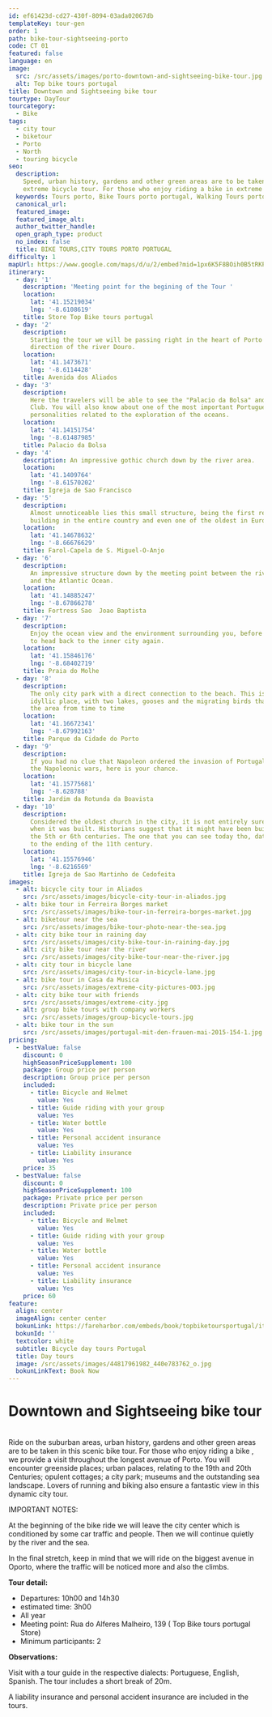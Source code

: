 ```yaml
---
id: ef61423d-cd27-430f-8094-03ada02067db
templateKey: tour-gen
order: 1
path: bike-tour-sightseeing-porto
code: CT 01
featured: false
language: en
image:
  src: /src/assets/images/porto-downtown-and-sightseeing-bike-tour.jpg
  alt: Top bike tours portugal
title: Downtown and Sightseeing bike tour
tourtype: DayTour
tourcategory:
  - Bike
tags:
  - city tour
  - biketour
  - Porto
  - North
  - touring bicycle
seo:
  description:
    Speed, urban history, gardens and other green areas are to be taken in this
    extreme bicycle tour. For those who enjoy riding a bike in extreme and...
  keywords: Tours porto, Bike Tours porto portugal, Walking Tours porto portugal
  canonical_url:
  featured_image:
  featured_image_alt:
  author_twitter_handle:
  open_graph_type: product
  no_index: false
  title: BIKE TOURS,CITY TOURS PORTO PORTUGAL
difficulty: 1
mapUrl: https://www.google.com/maps/d/u/2/embed?mid=1px6K5F8BOih0B5tRKPQdRuea9hY
itinerary:
  - day: '1'
    description: 'Meeting point for the begining of the Tour '
    location:
      lat: '41.15219034'
      lng: '-8.6108619'
    title: Store Top Bike tours portugal
  - day: '2'
    description:
      Starting the tour we will be passing right in the heart of Porto in the
      direction of the river Douro.
    location:
      lat: '41.1473671'
      lng: '-8.6114428'
    title: Avenida dos Aliados
  - day: '3'
    description:
      Here the travelers will be able to see the "Palacio da Bolsa" and the Hard
      Club. You will also know about one of the most important Portuguese
      personalities related to the exploration of the oceans.
    location:
      lat: '41.14151754'
      lng: '-8.61487985'
    title: Palacio da Bolsa
  - day: '4'
    description: An impressive gothic church down by the river area.
    location:
      lat: '41.1409764'
      lng: '-8.61570202'
    title: Igreja de Sao Francisco
  - day: '5'
    description:
      Almost unnoticeable lies this small structure, being the first renaissance
      building in the entire country and even one of the oldest in Europe.
    location:
      lat: '41.14678632'
      lng: '-8.66676629'
    title: Farol-Capela de S. Miguel-O-Anjo
  - day: '6'
    description:
      An impressive structure down by the meeting point between the river Douro
      and the Atlantic Ocean.
    location:
      lat: '41.14885247'
      lng: '-8.67866278'
    title: Fortress Sao  Joao Baptista
  - day: '7'
    description:
      Enjoy the ocean view and the environment surrounding you, before starting
      to head back to the inner city again.
    location:
      lat: '41.15846176'
      lng: '-8.68402719'
    title: Praia do Molhe
  - day: '8'
    description:
      The only city park with a direct connection to the beach. This is an
      idyllic place, with two lakes, gooses and the migrating birds that visit
      the area from time to time
    location:
      lat: '41.16672341'
      lng: '-8.67992163'
    title: Parque da Cidade do Porto
  - day: '9'
    description:
      If you had no clue that Napoleon ordered the invasion of Portugal during
      the Napoleonic wars, here is your chance.
    location:
      lat: '41.15775681'
      lng: '-8.628788'
    title: Jardim da Rotunda da Boavista
  - day: '10'
    description:
      Considered the oldest church in the city, it is not entirely sure as to
      when it was built. Historians suggest that it might have been build around
      the 5th or 6th centuries. The one that you can see today tho, dates back
      to the ending of the 11th century.
    location:
      lat: '41.15576946'
      lng: '-8.6216569'
    title: Igreja de Sao Martinho de Cedofeita
images:
  - alt: bicycle city tour in Aliados
    src: /src/assets/images/bicycle-city-tour-in-aliados.jpg
  - alt: bike tour in Ferreira Borges market
    src: /src/assets/images/bike-tour-in-ferreira-borges-market.jpg
  - alt: biketour near the sea
    src: /src/assets/images/bike-tour-photo-near-the-sea.jpg
  - alt: city bike tour in raining day
    src: /src/assets/images/city-bike-tour-in-raining-day.jpg
  - alt: city bike tour near the river
    src: /src/assets/images/city-bike-tour-near-the-river.jpg
  - alt: city tour in bicycle lane
    src: /src/assets/images/city-tour-in-bicycle-lane.jpg
  - alt: bike tour in Casa da Musica
    src: /src/assets/images/extreme-city-pictures-003.jpg
  - alt: city bike tour with friends
    src: /src/assets/images/extreme-city.jpg
  - alt: group bike tours with company workers
    src: /src/assets/images/group-bicycle-tours.jpg
  - alt: bike tour in the sun
    src: /src/assets/images/portugal-mit-den-frauen-mai-2015-154-1.jpg
pricing:
  - bestValue: false
    discount: 0
    highSeasonPriceSupplement: 100
    package: Group price per person
    description: Group price per person
    included:
      - title: Bicycle and Helmet
        value: Yes
      - title: Guide riding with your group
        value: Yes
      - title: Water bottle
        value: Yes
      - title: Personal accident insurance
        value: Yes
      - title: Liability insurance
        value: Yes
    price: 35
  - bestValue: false
    discount: 0
    highSeasonPriceSupplement: 100
    package: Private price per person
    description: Private price per person
    included:
      - title: Bicycle and Helmet
        value: Yes
      - title: Guide riding with your group
        value: Yes
      - title: Water bottle
        value: Yes
      - title: Personal accident insurance
        value: Yes
      - title: Liability insurance
        value: Yes
    price: 60
feature:
  align: center
  imageAlign: center center
  bokunLink: https://fareharbor.com/embeds/book/topbiketoursportugal/items/268395/calendar/2020/11/?flow=479507&full-items=yes
  bokunId: ''
  textcolor: white
  subtitle: Bicycle day tours Portugal
  title: Day tours
  image: /src/assets/images/44817961982_440e783762_o.jpg
  bokunLinkText: Book Now
---
```


# Downtown and Sightseeing bike tour

\
Ride on the suburban areas, urban history, gardens and other green areas are to
be taken in this scenic bike tour. For those who enjoy riding a bike , we
provide a visit throughout the longest avenue of Porto. You will encounter
greenside places; urban palaces, relating to the 19th and 20th Centuries;
opulent cottages; a city park; museums and the outstanding sea landscape. Lovers
of running and biking also ensure a fantastic view in this dynamic city tour.

IMPORTANT NOTES:

At the beginning of the bike ride we will leave the city center which is
conditioned by some car traffic and people. Then we will continue quietly by the
river and the sea.

In the final stretch, keep in mind that we will ride on the biggest avenue in
Oporto, where the traffic will be noticed more and also the climbs.

**Tour detail:**

- Departures: 10h00 and 14h30
- estimated time: 3h00
- All year
- Meeting point: Rua do Alferes Malheiro, 139 ( Top Bike tours portugal Store)
- Minimum participants: 2

**Observations:**

Visit with a tour guide in the respective dialects: Portuguese, English,
Spanish. The tour includes a short break of 20m.

A liability insurance and personal accident insurance are included in the tours.
